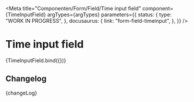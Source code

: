 
<Meta
  title="Componenten/Form/Field/Time input field"
  component={TimeInputField}
  argTypes={argTypes}
  parameters={{
    status: {
      type: "WORK IN PROGRESS",
    },
    docusaurus: {
      link: "form-field-timeinput",
    },
  }}
/>

# Time input field

<Canvas>
  <Story name="Time input field" args={{ ...defaultArgs, helperText: "Helper text" }}>
    {TimeInputField.bind({})}
  </Story>
</Canvas>

<ArgsTable story="Time input field" />

## Changelog

<Description>{changeLog}</Description>
